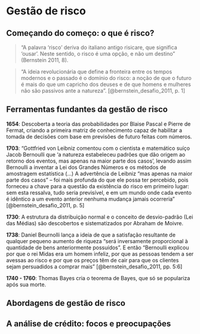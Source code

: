 # Gestão de risco

## Começando do começo: o que é risco?

> “A palavra 'risco' deriva do italiano antigo risicare, que significa ‘ousar’. Neste sentido, o risco é uma opção, e não um destino" (Bernstein 2011, 8).

> "A ideia revolucionária que define a fronteira entre os tempos modernos e o passado é o domínio do risco: a noção de que o futuro é mais do que um capricho dos deuses e de que homens e mulheres não são passivos ante a natureza". [@bernstein_desafio_2011, p. 1]

## Ferramentas fundantes da gestão de risco

__1654__: Descoberta a teoria das probabilidades por Blaise Pascal e Pierre de Fermat, criando a primeira matriz de conhecimento capaz de habilitar a tomada de decisões com base em previsões de futuro feitas com números.

__1703__: "Gottfried von Leibniz comentou com o cientista e matemático suíço Jacob Bernoulli que 'a natureza estabeleceu padrões que dão origem ao retorno dos eventos, mas apenas na maior parte dos casos', levando assim Bernoulli a inventar a Lei dos Grandes Números e os métodos de amostragem estatística (...) A advertência de Leibniz “mas apenas na maior parte dos casos” – foi mais profunda do que ele possa ter percebido, pois forneceu a chave para a questão da existência do risco em primeiro lugar: sem esta ressalva, tudo seria previsível, e em um mundo onde cada evento é idêntico a um evento anterior nenhuma mudança jamais ocorreria" [@bernstein_desafio_2011, p. 5]

__1730__: A estrutura da distribuição normal e o conceito de desvio-padrão (Lei das Médias) são descobertos e sistematizados por Abraham de Moivre.

__1738__: Daniel Beurnolli lança a ideia de que a satisfação resultante de qualquer pequeno aumento de riqueza “será inversamente proporcional à quantidade de bens anteriormente possuídos”. E então "Bernoulli explicou por que o rei Midas era um homem infeliz, por que as pessoas tendem a ser avessas ao risco e por que os preços têm de cair para que os clientes sejam persuadidos a comprar mais" [@bernstein_desafio_2011, pp. 5:6]

__1740 - 1760__: Thomas Bayes cria o teorema de Bayes, que só se populariza após sua morte.

## Abordagens de gestão de risco

## A análise de crédito: focos e preocupações


